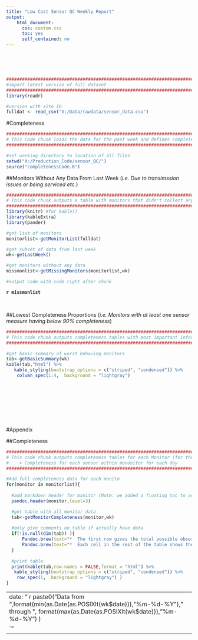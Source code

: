 ---
title: "Low Cost Sensor QC Weekly Report"
output:
    html_document:
      css: custom.css
      toc: yes
      self_contained: no
---
<!-- Added 'self_contained: no' so would run without error. It creates a folder that can be ignored --> 
<!-- Added the 'toc:yes' and css file to add a table of contents on the side for easier navigation --> 


<br>
<br>
<br>

```{r message=F, warning=F, echo=F}
################################################################################
#import latest version of full dataset
################################################################################
library(readr)

#version with site ID
fulldat <- read_csv("X:/Data/rawdata/sensor_data.csv")

```



#Completeness
```{r message=F, warning=F, echo=F}
################################################################################
# This code chunk loads the data for the past week and defines completeness functions
################################################################################

#set working directory to location of all files
setwd("X:/Production_Code/sensor_QC/")
source("completenessCode.R")

```


##Monitors Without Any Data From Last Week
(_i.e. Due to transimssion issues or being serviced etc._)

```{r message=F,warning=FALSE, echo=F, results='asis'}
################################################################################
# This code chunk outputs a table with monitors that didn't collect any data for at least one day
################################################################################
library(knitr) #for kable()
library(kableExtra)
library(pander)

#get list of monitors
monitorlist<-getMonitorList(fulldat)

#get subset of data from last week
wk<-getLastWeek()

#get monitors without any data
missmonlist<-getMissingMonitors(monitorlist,wk)

#output code with code right after chunk

```
**`r missmonlist`**

<br>

##Lowest Completeness Proportions 
(_i.e. Monitors with at least one sensor measure having below 90% completeness_)

```{r message=F,warning=FALSE, echo=F, results='asis'}
################################################################################
# This code chunk outputs completeness tables with most important information
################################################################################

#get basic summary of worst behaving monitors
tab<-getBasicSummary(wk)
kable(tab,"html") %>%
   kable_styling(bootstrap_options = c("striped", "condensed")) %>%
    column_spec(1:4,  background = "lightgray")


```

<br>
<br>
<br>
<br>
<br>
<br>

#Appendix

##Completeness
```{r message=F,warning=FALSE, echo=F, results='asis'}
################################################################################
# This code chunk outputs completeness tables for each Monitor (for the Appendix)
#    > Completeness for each sensor within mononitor for each day
################################################################################

#Add full completeness data for each monito
for(monitor in monitorlist){
  
  #add markdown header for monitor (Note: we added a floating toc to account for the massive toc size)
  pandoc.header(monitor,level=3)

  #get table with all monitor data
  tab<-getMonitorCompleteness(monitor,wk)
  
  #only give comments on table if actually have data
  if(!is.null(dim(tab)) ){
      Pandoc.brew(text="*  The first row gives the total possible observations for the week/day. ")
      Pandoc.brew(text="*  Each cell in the rest of the table shows the *complete observations (Percent complete)* for the specified sensor.")
  }
  
  #print table
  print(kable(tab,row.names = FALSE,format = "html") %>%
   kable_styling(bootstrap_options = c("striped", "condensed")) %>%
    row_spec(1,  background = "lightgray") )
}


```



















<!-- Add the date of the title at the end to data from the r chunks --> 

---
date: "`r paste0("Data from ",format(min(as.Date(as.POSIXlt(wk$date))),"%m-%d-%Y")," through  ", format(max(as.Date(as.POSIXlt(wk$date))),"%m-%d-%Y")  )
`"
---